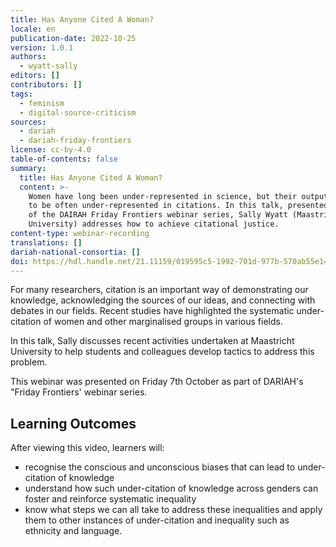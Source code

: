 ```yaml
---
title: Has Anyone Cited A Woman?
locale: en
publication-date: 2022-10-25
version: 1.0.1
authors:
  - wyatt-sally
editors: []
contributors: []
tags:
  - feminism
  - digital-source-criticism
sources:
  - dariah
  - dariah-friday-frontiers
license: cc-by-4.0
table-of-contents: false
summary:
  title: Has Anyone Cited A Woman?
  content: >-
    Women have long been under-represented in science, but their output appears
    to be often under-represented in citations. In this talk, presented as part
    of the DAIRAH Friday Frontiers webinar series, Sally Wyatt (Maastricht
    University) addresses how to achieve citational justice.
content-type: webinar-recording
translations: []
dariah-national-consortia: []
doi: https://hdl.handle.net/21.11159/019595c5-1992-701d-977b-570ab55e14c2
---
```

For many researchers, citation is an important way of demonstrating our knowledge, acknowledging the sources of our ideas, and connecting with debates in our fields. Recent studies have highlighted the systematic under-citation of women and other marginalised groups in various fields.

In this talk, Sally discusses recent activities undertaken at Maastricht University to help students and colleagues develop tactics to address this problem.

This webinar was presented on Friday 7th October as part of DARIAH's "Friday Frontiers' webinar series.

## L﻿earning Outcomes

A﻿fter viewing this video, learners will:

* recognise the conscious and unconscious biases that can lead to under-citation of knowledge
* u﻿nderstand how such under-citation of knowledge across genders can foster and reinforce systematic inequality
* k﻿now what steps we can all take to address these inequalities and apply them to other instances of under-citation and inequality such as ethnicity and language.

<VideoCard provider="youtube" id="hXkFMeYyRGk" title="Has Anyone Cited A Woman?" subtitle="Click here to view" src="/assets/content/assets/en/resources/hosted/has-anyone-cited-a-woman/sally-wyatt-thumbnail.png" />
